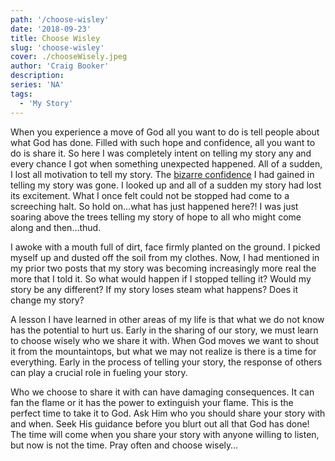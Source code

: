 ```yaml
---
path: '/choose-wisley'
date: '2018-09-23'
title: Choose Wisley
slug: 'choose-wisley'
cover: ./chooseWisely.jpeg
author: 'Craig Booker'
description:
series: 'NA'
tags:
  - 'My Story'
---
```


When you experience a move of God all you want to do is tell people about what God has done. Filled with such hope and confidence, all you want to do is share it. So here I was completely intent on telling my story any and every chance I got when something unexpected happened. All of a sudden, I lost all motivation to tell my story. The [bizarre confidence](https://craigbooker.com/blog/a-bizarre-confidence) I had gained in telling my story was gone. I looked up and all of a sudden my story had lost its excitement. What I once felt could not be stopped had come to a screeching halt. So hold on…what has just happened here?! I was just soaring above the trees telling my story of hope to all who might come along and then…thud.

I awoke with a mouth full of dirt, face firmly planted on the ground. I picked myself up and dusted off the soil from my clothes. Now, I had mentioned in my prior two posts that my story was becoming increasingly more real the more that I told it. So what would happen if I stopped telling it? Would my story be any different? If my story loses steam what happens? Does it change my story?

A lesson I have learned in other areas of my life is that what we do not know has the potential to hurt us. Early in the sharing of our story, we must learn to choose wisely who we share it with. When God moves we want to shout it from the mountaintops, but what we may not realize is there is a time for everything. Early in the process of telling your story, the response of others can play a crucial role in fueling your story.

Who we choose to share it with can have damaging consequences. It can fan the flame or it has the power to extinguish your flame. This is the perfect time to take it to God. Ask Him who you should share your story with and when. Seek His guidance before you blurt out all that God has done! The time will come when you share your story with anyone willing to listen, but now is not the time. Pray often and choose wisely…
